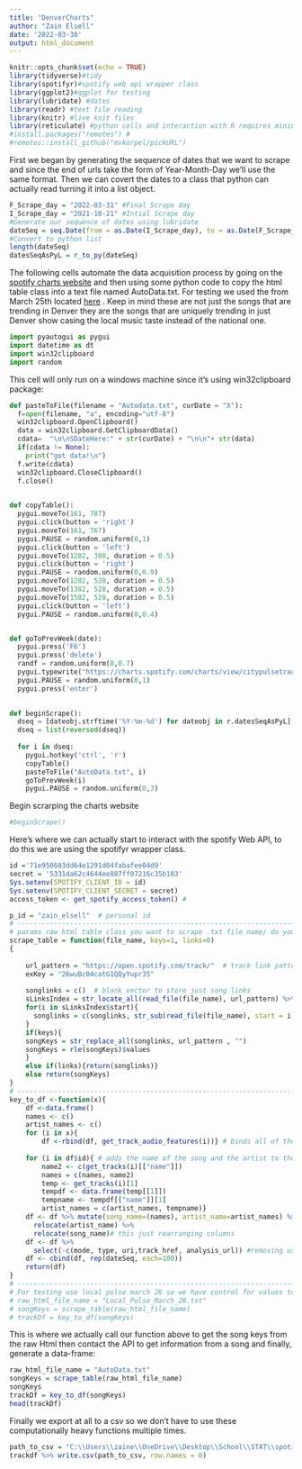 ```yaml
---
title: "DenverCharts"
author: "Zain Elsell"
date: '2022-03-30'
output: html_document
---
```



```r
knitr::opts_chunk$set(echo = TRUE)
library(tidyverse)#tidy
library(spotifyr)#spotify web api wrapper class
library(ggplot2)#ggplot for testing
library(lubridate) #dates
library(readr) #text file reading
library(knitr) #live knit files
library(reticulate) #python cells and interaction with R requires miniConda
#install.packages("remotes") #
#remotes::install_github("mvkorpel/pickURL")

```


First we began by generating the sequence of dates that we want to scrape and since the end of urls take the form of Year-Month-Day we'll use the same format. Then we can covert the dates to a class that python can actually read turning it into a list object.

```r
F_Scrape_day = "2022-03-31" #Final Scrape day
I_Scrape_day = "2021-10-21" #Intial Scrape day
#Generate our sequence of dates using lubridate
dateSeq = seq.Date(from = as.Date(I_Scrape_day), to = as.Date(F_Scrape_day), by = 'weeks')
#Convert to python list
length(dateSeq)
datesSeqAsPyL = r_to_py(dateSeq) 
```

The following cells automate the data acquisition process by going on the [spotify charts website](https://charts.spotify.com/charts/view/citypulsetrack-denver-weekly/latest) and then using some python code to copy the html table class into a text file named AutoData.txt. For testing we used the from March 25th located [here](https://charts.spotify.com/charts/view/citypulsetrack-denver-weekly/2022-03-31) . Keep in mind these are not just the songs that are trending in Denver they are the songs that are uniquely trending in just Denver show casing the local music taste instead of the national one.

```python
import pyautogui as pygui
import datetime as dt
import win32clipboard
import random

```

This cell will only run on a windows machine since it's using win32clipboard package:

```python
def pasteToFile(filename = "Autodata.txt", curDate = "X"):
  f=open(filename, "a", encoding="utf-8")
  win32clipboard.OpenClipboard() 
  data = win32clipboard.GetClipboardData()
  cdata=  "\n\nSDateHere:" + str(curDate) + "\n\n"+ str(data) 
  if(cdata != None):
    print("got data!\n")  
  f.write(cdata)
  win32clipboard.CloseClipboard()
  f.close()
  

def copyTable():
  pygui.moveTo(161, 787)
  pygui.click(button = 'right')
  pygui.moveTo(161, 767)
  pygui.PAUSE = random.uniform(0,1)
  pygui.click(button = 'left')
  pygui.moveTo(1282, 380, duration = 0.5)
  pygui.click(button = 'right')
  pygui.PAUSE = random.uniform(0,0.9)
  pygui.moveTo(1282, 528, duration = 0.5)
  pygui.moveTo(1382, 528, duration = 0.5)
  pygui.moveTo(1582, 528, duration = 0.5)
  pygui.click(button = 'left')
  pygui.PAUSE = random.uniform(0,0.4)


def goToPrevWeek(date):
  pygui.press('F6')
  pygui.press('delete')
  randf = random.uniform(0,0.7)
  pygui.typewrite("https://charts.spotify.com/charts/view/citypulsetrack-denver-weekly/" + date, interval = 0.1)
  pygui.PAUSE = random.uniform(0,1)
  pygui.press('enter')
  

def beginScrape():
  dseq = [dateobj.strftime('%Y-%m-%d') for dateobj in r.datesSeqAsPyL]
  dseq = list(reversed(dseq))
  
  for i in dseq:
    pygui.hotkey('ctrl', 'r')
    copyTable()
    pasteToFile("AutoData.txt", i)
    goToPrevWeek(i)
    pygui.PAUSE = random.uniform(0,3)


```

Begin scrarping the charts website
```python
#beginScrape()
```


Here's where we can actually start to interact with the spotify Web API, to do this we are using the spotifyr wrapper class.

```r
id ='71e950603dd64e1291d04fabafee04d9'
secret = '5331da62c4644ee887ff07216c35b183'
Sys.setenv(SPOTIFY_CLIENT_ID = id)
Sys.setenv(SPOTIFY_CLIENT_SECRET = secret)
access_token <- get_spotify_access_token() #
```


```r
p_id = "zain_elsell"  # personal id
# ----------------------------------------------------------------------------------------------
# params raw html table class you want to scrape .txt file name/ do you want just the song song keys? / do yo you want the full links to the tracks?
scrape_table = function(file_name, keys=1, links=0)
{
    
    url_pattern = "https://open.spotify.com/track/"  # track link pattern
    exKey = "26wuBc04catG1QQyYupr35"
    
    songlinks = c()  # blank vector to store just song links
    sLinksIndex = str_locate_all(read_file(file_name), url_pattern) %>% data.frame()
    for(i in sLinksIndex$start){
      songlinks = c(songlinks, str_sub(read_file(file_name), start = i, end= (i+nchar(url_pattern)+nchar(exKey))-1))
    }
    if(keys){
    songKeys = str_replace_all(songlinks, url_pattern , "")
    songKeys = rle(songKeys)$values
    }
    else if(links){return(songlinks)}
    else return(songKeys)
}
# ---------------------------------------------------------------------------------------------
key_to_df <-function(x){
    df <-data.frame()
    names <- c()
    artist_names <- c()
    for (i in x){
        df <-rbind(df, get_track_audio_features(i))} # binds all of the audio features together
    
    for (i in df$id){ # adds the name of the song and the artist to the df
        name2 <- c(get_tracks(i)[["name"]])
        names = c(names, name2)
        temp <- get_tracks(i)[1]
        tempdf <- data.frame(temp[[1]])
        tempname <- tempdf[["name"]][1]
        artist_names = c(artist_names, tempname)}
    df <- df %>% mutate(song_name=(names), artist_name=artist_names) %>% 
      relocate(artist_name) %>% 
      relocate(song_name)# this just rearranging columns
    df <- df %>% 
      select(-c(mode, type, uri,track_href, analysis_url)) #removing useless columns
    df <- cbind(df, rep(dateSeq, each=100))
    return(df)
}
# ----------------------------------------------------------------------------------------------
# For testing use local pulse march 28 so we have control for values to expect
# raw_html_file_name = "Local_Pulse_March_28.txt"
# songKeys = scrape_table(raw_html_file_name)
# trackDf = key_to_df(songKeys)


```


This is where we actually call our function above to get the song keys from the raw Html then contact the API to get information from a song and finally, generate a data-frame:

```r
raw_html_file_name = "AutoData.txt"
songKeys = scrape_table(raw_html_file_name)
songKeys
trackDf = key_to_df(songKeys)
head(trackDf)
```


Finally we export at all to a csv so we don't have to use these computationally heavy functions multiple times.
```r
path_to_csv = "C:\\Users\\zaine\\OneDrive\\Desktop\\School\\STAT\\spotify_data_proj"
trackdf %>% write.csv(path_to_csv, row.names = 0)
```




